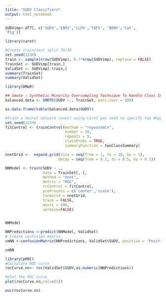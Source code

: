 ---
title: "SUDV Classifiers"
output: html_notebook
---





```{r}
SUDVimp<-df7[, c('SUDV','EBOV','LLOV','TAFV', 'BDBV','Cat',
'Pig')]
```
```{r}
library(caret)
```
```{r}
#Create train/test split 70/30
set.seed(1234)
train <- sample(nrow(SUDVimp), 0.7*nrow(SUDVimp), replace = FALSE)
TrainSet <- SUDVimp[train,]
ValidSet <- SUDVimp[-train,]
summary(TrainSet)
summary(ValidSet)

```
```{r}
library(DMwR)

## Smote : Synthetic Minority Oversampling Technique To Handle Class Imbalance In Binary Classification; code below puts it at 1:1 balance
balanced.data <- SMOTE(SUDV ~., TrainSet, perc.over = 100)

as.data.frame(table(balanced.data$SUDV))
```




```{r}
#Train a neural network (nnet) using Caret you need to specify two #hyper-parameters: size and decay. Size is the number of units in hidden #layer (nnet fit a single hidden layer neural network) and decay is the #regularization parameter to avoid over-fitting. Keep in mind that for each #R package the name of the hyper-parameters can change. This prevents overfitting as opposed to the previous code.
set.seed(1234)
fitControl <- trainControl(method = "repeatedcv", 
                           number = 10, 
                           repeats = 5, 
                           classProbs = TRUE, 
                           summaryFunction = twoClassSummary)

nnetGrid <-  expand.grid(size = seq(from = 1, to = 10, by = 1),
                        decay = seq(from = 0.1, to = 0.5, by = 0.1))

NNModel <- train(SUDV ~ ., 
                 data = TrainSet[, ],
                 method = "nnet",
                 metric = "ROC",
                 trControl = fitControl,
                 preProcess = c('center','scale'),
                 tuneGrid = nnetGrid,
                 trace = FALSE,
                 maxit = 500,
                 verbose=FALSE)
                  
```
```{r}
NNModel
```




```{r}
NNPredictions <-predict(NNModel, ValidSet)
# Create confusion matrix
cmNN <-confusionMatrix(NNPredictions, ValidSet$SUDV, positive = 'Positive')
```

```{r}
cmNN
```

```{r}
library(pROC)
#Calculate ROC curve
rocCurve.nn<- roc(ValidSet$SUDV,as.numeric(NNPredictions))
```

```{r}
#plot the ROC curve
plot(rocCurve.nn,col=c(1))
```

```{r}
auc(rocCurve.nn)
```






